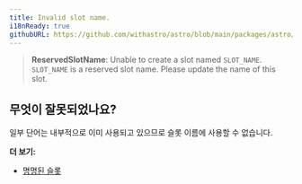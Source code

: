 ```yaml
---
title: Invalid slot name.
i18nReady: true
githubURL: https://github.com/withastro/astro/blob/main/packages/astro/src/core/errors/errors-data.ts
---
```


> **ReservedSlotName**: Unable to create a slot named `SLOT_NAME`. `SLOT_NAME` is a reserved slot name. Please update the name of this slot.

## 무엇이 잘못되었나요?

일부 단어는 내부적으로 이미 사용되고 있으므로 슬롯 이름에 사용할 수 없습니다.

**더 보기:**

-  [명명된 슬롯](/ko/core-concepts/astro-components/#명명된-슬롯)
